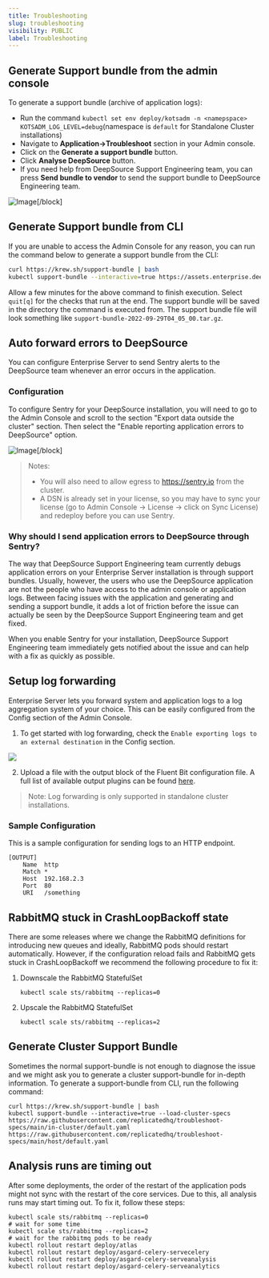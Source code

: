 ```yaml
---
title: Troubleshooting
slug: troubleshooting
visibility: PUBLIC
label: Troubleshooting
---
```

## Generate Support bundle from the admin console

To generate a support bundle (archive of application logs):

- Run the command `kubectl set env deploy/kotsadm -n <namepspace> KOTSADM_LOG_LEVEL=debug`(namespace is `default` for Standalone Cluster installations)
- Navigate to **Application->Troubleshoot** section in your Admin console.
- Click on the **Generate a support bundle** button.
- Click **Analyse DeepSource** button.
- If you need help from DeepSource Support Engineering team, you can press **Send bundle to vendor** to send the support bundle to DeepSource Engineering team.

![Image](https://files.readme.io/f1bb8a1-troubleshooting.png,,)[/block]


## Generate Support bundle from CLI

If you are unable to access the Admin Console for any reason, you can run the command below to generate a support bundle from the CLI:

```bash Shell
curl https://krew.sh/support-bundle | bash
kubectl support-bundle --interactive=true https://assets.enterprise.deepsource.com/kots/support-bundle.yaml
```

Allow a few minutes for the above command to finish execution. Select `quit[q]` for the checks that run at the end. The support bundle will be saved in the directory the command is executed from.  The support bundle file will look something like `support-bundle-2022-09-29T04_05_00.tar.gz`.

## Auto forward errors to DeepSource

You can configure Enterprise Server to send Sentry alerts to the DeepSource team whenever an error occurs in the application.

### Configuration

To configure Sentry for your DeepSource installation, you will need to go to the Admin Console and scroll to the section "Export data outside the cluster" section. Then select the "Enable reporting application errors to DeepSource" option.

![Image](https://files.readme.io/95fc694-enable-sentry.png,,)[/block]


>  Notes:
>
> - You will also need to allow egress to https://sentry.io from the cluster.
> - A DSN is already set in your license, so you may have to sync your license (go to Admin Console -> License -> click on Sync License) and redeploy before you can use Sentry.

### Why should I send application errors to DeepSource through Sentry?

The way that DeepSource Support Engineering team currently debugs application errors on your Enterprise Server installation is through support bundles. Usually, however, the users who use the DeepSource application are not the people who have access to the admin console or application logs. Between facing issues with the application and generating and sending a support bundle, it adds a lot of friction before the issue can actually be seen by the DeepSource Support Engineering team and get fixed.

When you enable Sentry for your installation, DeepSource Support Engineering team immediately gets notified about the issue and can help with a fix as quickly as possible.

## Setup log forwarding

Enterprise Server lets you forward system and application logs to a log aggregation system of your choice. This can be easily configured from the Config section of the Admin Console.

1. To get started with log forwarding, check the `Enable exporting logs to an external destination` in the Config section.

![](https://files.readme.io/1984bf8-image.png)

2. Upload a file with the output block of the Fluent Bit configuration file. A full list of available output plugins can be found [here](https://docs.fluentbit.io/manual/pipeline/outputs).

> Note: Log forwarding is only supported in standalone cluster installations.

### Sample Configuration

This is a sample configuration for sending logs to an HTTP endpoint.

```
[OUTPUT]
    Name  http
    Match *
    Host  192.168.2.3
    Port  80
    URI   /something
```

## RabbitMQ stuck in CrashLoopBackoff state

There are some releases where we change the RabbitMQ definitions for introducing new queues and ideally, RabbitMQ pods should restart automatically. However, if the configuration reload fails and RabbitMQ gets stuck in CrashLoopBackoff we recommend the following procedure to fix it:

1. Downscale the RabbitMQ StatefulSet
   ```Text bash
   kubectl scale sts/rabbitmq --replicas=0
   ```
2. Upscale the RabbitMQ StatefulSet
   ```Text bash
   kubectl scale sts/rabbitmq --replicas=2
   ```

## Generate Cluster Support Bundle

Sometimes the normal support-bundle is not enough to diagnose the issue and we might ask you to generate a cluster support-bundle for in-depth information. To generate a support-bundle from CLI, run the following command:

```
curl https://krew.sh/support-bundle | bash
kubectl support-bundle --interactive=true --load-cluster-specs https://raw.githubusercontent.com/replicatedhq/troubleshoot-specs/main/in-cluster/default.yaml  https://raw.githubusercontent.com/replicatedhq/troubleshoot-specs/main/host/default.yaml
```

## Analysis runs are timing out

After some deployments, the order of the restart of the application pods might not sync with the restart of the core services. Due to this, all analysis runs may start timing out. To fix it, follow these steps:

```
kubectl scale sts/rabbitmq --replicas=0
# wait for some time
kubectl scale sts/rabbitmq --replicas=2
# wait for the rabbitmq pods to be ready
kubectl rollout restart deploy/atlas
kubectl rollout restart deploy/asgard-celery-servecelery
kubectl rollout restart deploy/asgard-celery-serveanalysis
kubectl rollout restart deploy/asgard-celery-serveanalytics
```
